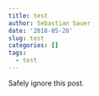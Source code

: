 ```yaml
---
title: test
author: Sebastian Sauer
date: '2018-05-28'
slug: test
categories: []
tags:
  - test
---
```




Safely ignore this post.